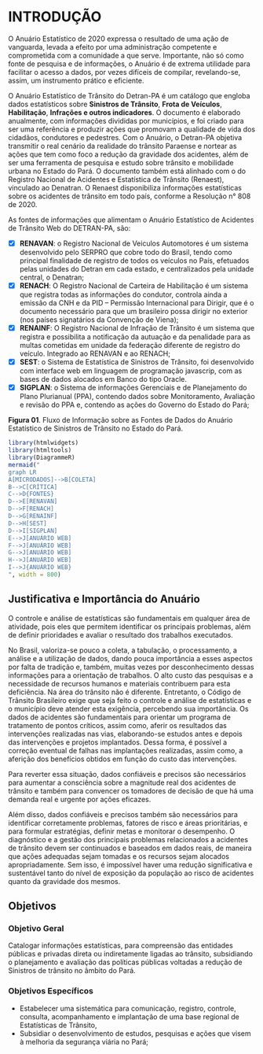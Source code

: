 # **INTRODUÇÃO**


O Anuário Estatístico de 2020 expressa o resultado de uma ação de vanguarda, levada a efeito por uma administração competente e comprometida com a comunidade a que serve. Importante, não só como fonte de pesquisa e de informações, o Anuário é de extrema utilidade para facilitar o acesso a dados, por vezes difíceis de compilar, revelando-se, assim, um instrumento prático e eficiente.    


O Anuário Estatístico de Trânsito do Detran-PA é um catálogo que engloba dados estatísticos sobre **Sinistros de Trânsito**, **Frota de Veículos**, **Habilitação**, **Infrações e outros indicadores**. O documento é elaborado anualmente, com informações divididas por municípios, e foi criado para ser uma referência e produzir ações que promovam a qualidade de vida dos cidadãos, condutores e pedestres. Com o Anuário, o Detran-PA objetiva transmitir o real cenário da realidade do trânsito Paraense e nortear as ações que tem como foco a redução da gravidade dos acidentes, além de ser uma ferramenta de pesquisa e estudo sobre trânsito e mobilidade urbana no Estado do Pará. O documento também está alinhado com o do Registro Nacional de Acidentes e Estatística de Trânsito (Renaest), vinculado ao Denatran. O Renaest disponibiliza informações estatísticas sobre os acidentes de trânsito em todo país, conforme a Resolução n° 808 de 2020.


As fontes de informações que alimentam o Anuário Estatístico de Acidentes de Trânsito Web do DETRAN-PA, são:

- [X] **RENAVAN**: o Registro Nacional de Veiculos Automotores é um sistema desenvolvido pelo SERPRO que cobre todo do Brasil, tendo como principal finalidade de registro de todos os veículos no País, efetuados pelas unidades do Detran em cada estado, e centralizados pela unidade central, o Denatran;
- [X] **RENACH**: O Registro Nacional de Carteira de Habilitação é um sistema que registra todas as informações do condutor, controla ainda a emissão da CNH e da PID – Permissão Internacional para Dirigir, que é o documento necessário para que um brasileiro possa dirigir no exterior (nos países signatários da Convenção de Viena);
- [X] **RENAINF**: O Registro Nacional de Infração de Trânsito é um sistema que registra e possibilita a notificação da autuação e da penalidade para as multas cometidas em unidade da federação diferente de registro do veículo. Integrado ao RENAVAN e ao RENACH; 
- [X] **SEST**: o Sistema de Estatística de Sinistros de Trânsito, foi desenvolvido com interface web em linguagem de programação javascrip, com as bases de dados alocados em Banco do tipo Oracle.
- [X] **SIGPLAN**: o Sistema de informações Gerenciais e de Planejamento do Plano Plurianual (PPA), contendo dados sobre Monitoramento, Avaliação e revisão do PPA e, contendo as ações do Governo do Estado do Pará;

**Figura 01**. Fluxo de Informação sobre as Fontes de Dados do Anuário Estatístico de Sinistros de Trânsito no Estado do Pará.


```r
library(htmlwidgets)
library(htmltools)
library(DiagrammeR)
mermaid("
graph LR
A[MICRODADOS]-->B[COLETA]
B-->C[CRÍTICA]
C-->D{FONTES}
D-->E[RENAVAN]
D-->F[RENACH]
D-->G[RENAINF]
D-->H[SEST]
D-->I[SIGPLAN]
E-->J[ANUÁRIO WEB]
F-->J[ANUÁRIO WEB]
G-->J[ANUÁRIO WEB]
H-->J[ANUÁRIO WEB]
I-->J{ANUÁRIO WEB}
", width = 800)
```


## Justificativa e Importância do Anuário

O controle e análise de estatísticas são fundamentais em qualquer área de atividade, pois eles que permitem identificar os principais problemas, além de definir prioridades e avaliar o resultado dos trabalhos executados. 

No Brasil, valoriza-se pouco a coleta, a tabulação, o processamento, a análise e a utilização de dados, dando pouca importância a esses aspectos por falta de tradição e, também, muitas vezes por desconhecimento dessas informações para a orientação de trabalhos. O alto custo das pesquisas e a necessidade de recursos humanos e materiais contribuem para esta deficiência. Na área do trânsito não é diferente. Entretanto, o Código de Trânsito Brasileiro exige que seja feito o controle e análise de estatísticas e o município deve atender esta exigência, percebendo sua importância. Os dados de acidentes são fundamentais para orientar um programa de tratamento de pontos críticos, assim como, aferir os resultados das intervenções realizadas nas vias, elaborando-se estudos antes e depois das intervenções e projetos implantados. Dessa forma, é possível a correção eventual de falhas nas implantações realizadas, assim como, a aferição dos benefícios obtidos em função do custo das intervenções.

Para reverter essa situação, dados confiáveis e precisos são necessários para aumentar a consciência sobre a magnitude real dos acidentes de trânsito e também para convencer os tomadores de decisão de que há uma demanda real e urgente por ações eficazes.

Além disso, dados confiáveis e precisos também são necessários para identificar corretamente problemas, fatores de risco e áreas prioritárias, e para formular estratégias, definir metas e monitorar o desempenho. O diagnóstico e a gestão dos principais problemas relacionados a acidentes de trânsito devem ser continuados e baseados em dados reais, de maneira que ações adequadas sejam tomadas e os recursos sejam alocados apropriadamente. Sem isso, é impossível haver uma redução significativa e sustentável tanto do nível de exposição da população ao risco de acidentes quanto da gravidade dos mesmos.



## Objetivos
### Objetivo Geral

Catalogar informações estatísticas, para compreensão das entidades públicas e privadas direta ou indiretamente ligadas ao trânsito, subsidiando o planejamento e avaliação das políticas públicas voltadas a redução de Sinistros de trânsito no âmbito do Pará.

### Objetivos Específicos

- Estabelecer uma sistemática para comunicação, registro, controle, consulta,
acompanhamento e implantação de uma base regional de Estatísticas de Trânsito,
- Subsidiar o desenvolvimento de estudos, pesquisas e ações que visem à melhoria da segurança viária no Pará;


